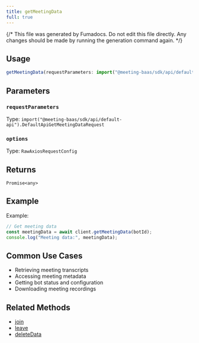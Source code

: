 ```yaml
---
title: getMeetingData
full: true
---
```


{/* This file was generated by Fumadocs. Do not edit this file directly. Any changes should be made by running the generation command again. */}



## Usage

```typescript
getMeetingData(requestParameters: import("@meeting-baas/sdk/api/default-api").DefaultApiGetMeetingDataRequest, options: RawAxiosRequestConfig): Promise<any>
```

## Parameters


### `requestParameters`

Type: `import("@meeting-baas/sdk/api/default-api").DefaultApiGetMeetingDataRequest`




### `options`

Type: `RawAxiosRequestConfig`




## Returns

`Promise<any>`


## Example

<Callout type="info">
  Example:
  
  ```typescript
  // Get meeting data
const meetingData = await client.getMeetingData(botId);
console.log("Meeting data:", meetingData);
  ```
</Callout>


## Common Use Cases

- Retrieving meeting transcripts
- Accessing meeting metadata
- Getting bot status and configuration
- Downloading meeting recordings

## Related Methods

- [join](./join.mdx)
- [leave](./leave.mdx)
- [deleteData](./deletedata.mdx)
